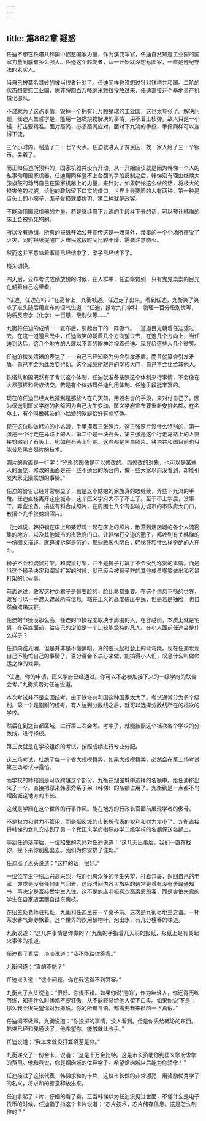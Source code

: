 ```yaml
---
---
---
```

title: 第862章 疑惑
---



任迪不想在铁塔共和国中招惹国家力量，作为演变军官，任迪自然知道工业国的国家力量到底有多么强大。任迪这个超能者，从一开始就没想惹国家，一直是遵纪守法的老实人。

当自己被莫名其妙的被当权者针对了。任迪同样也没想过针对铁塔共和国。二阶的状态想要怼工业国，除非将四百万吨纳米颗粒投放过来，任迪直接开个基地量产机械化部队。

不过就为了这点事情，毁掉一个拥有几万颗星球的工业国，这也太夸张了。解决问题，任迪人生哲学是，能用一包燃烧物解决的事情，用不着上核弹。敌人只是一小撮，打击要精准。面对高尚，必须高尚应对。面对下九流的手段，手段同样可以变得下流。

三个小时内，制造了二十七个火点。任迪就进入了贫民区，找一家人给了三十个银币。呆着了。

而正如任迪所预料的，国家机器并没有开动。从一开始应该就是因为韩悌一个人的私事动用国家机器，任迪用同样登不上台面的手段反制之后，韩悌没有理由继续大张旗鼓的动用自己在国家机器上的力量，来针对。如果韩悌这么做的话，将极大的损害他的权威。给他的政敌留下口实的借口。世界上最要脸的人有两种，第一种是街头上的小痞子，面子受损就要拔刀，第二种就是政客。

不能动用国家机器的力量，若是继续用下九流的手段斗下去的话，可以预计韩悌的床上会被扔死狗的。

所以没有通缉，所有的报纸开始公开宣传这是一场意外，涉事的一个个场所遭受了火灾，同时报纸提醒广大市民这段时间比较干燥，需要注意防火。

然而这并不意味着事情已经结束了，梁子已经结下了。

镜头切换。

四天后，公布考试成绩放榜的时候，在人群中，任迪察觉到一只有鬼鬼祟祟的目光在朝着自己这里看。

“任迪，任迪在吗？”在高台上，九衡喊道。任迪走了出来。看到任迪，九衡笑了笑点了点头随后用宣布的语气说道：“任迪，报考九门学科，物理一百分级别优等，物质反应学（化学）一百恩，级别优等……”

九衡将任迪的成绩一一宣布后，引起台下的一阵吸气。一道道目光朝着任迪望过去。在这一道道目光中，任迪微笑的朝着几个方向望过去，在这几个方向上，当任迪到达后，这几个地方的人就以不善的眼神注视着任迪。现在给这些人几个微笑。

任迪的微笑清晰的表达了——自己已经知晓为何会引发矛盾。而且就算会引发矛盾，自己不会为此改变行动。这个成绩所敲开的学校大门，自己不会让给其他人。

铁塔共和国既然有了考试这个体制，任迪就准备按照这个体制来行事情，不会像在大昂那样和贵族结交。若是有个体妨碍任迪利用体制。任迪手段挺丰富的。

现在的任迪已经大致猜到是那些人在几天前，用毁名誉的手段，来对付自己了。因为保送到匡义学府的名额因为自己发生变动，匡义学府宣布要重新安排名额。在名单上，有个叫做韩沁的小姑娘的家庭恰好有些特殊。

现在这位叫做韩沁的小姑娘，手里攥着三张照片。这三张照片没什么特别的，第一张是一个行走在马路上的人，第二个是一块石头，第三张是这个行走马路上的人直接剪贴到了石头上，宛如在石头上行走。这些都是黑白照片。铁塔共和国目前也只能普及黑白照片的技术。

照片的背面是一行字：“光影的图像是可以修改的。而修改的对象，也可以是某些人的面庞，修改的画面是在一些不适合的场合内，做一些大家以前没看到，却能引发大家无限联想的事情。”

任迪的警告已经非常明显了，若是这小姑娘的家族真的敢继续，弄些下九流的手段。任迪直接离开这座城市，这个匡义学府大不了不上了。至于不上学后，没事干。弄些设备，搞些有料合成照片，在周围七八个有影响力城市的市政府大门口，散播个几千张剪辑照片。

（比如说，韩悌躺在床上和某野鸡一起在床上的照片，散落到烟囱城的各个人流密集的地方，以及其他城市的市政府门口。让韩悌打交道的圈子，都收到有关韩悌的一份图文描述。就算被拆穿是假的，那些政客也明白，韩悌在和什么样奇葩的人在斗。

狮子不会和鼹鼠打架。和鼹鼠打架，并不是狮子打赢了不会受到称赞的事情。而是当这个狮子决定和鼹鼠打架的时候，就已经会被狮子群的其他成员嘲笑做出和老鼠打架的Low事。

前面说过，政客这种伪君子是最要脸的，脸比命都重要。在这个信息不畅的世界，政客可以一手遮天遮蔽所有信息，站在正义的高度碾压平民，但是若是抽脸，也自然会效果拔群。

任迪的节操没那么高，任迪的节操程度取决于周围的人，在穿越前，本质上就是宅男，在英雄面前，给自己的定位是一个比较能坚持的凡人。在小人面前任迪会是什么样子？

任迪向往光明，但是并非是不懂黑暗。真的要玩起社会上的弯弯绕。现在任迪发现自己不能忙自己的事情了，百分百会下决心来做，能搞得小人们，叹息什么叫做命运之神的戏弄。

“任迪，你的申请，匡义学府已经通过。你可以不必参加接下来的一级学府的联合会考。”九衡笑着对任迪说道。

本次考试并不是全国统考，由于铁塔共和国这种国家太大了。考试通常分为多个级别。第一个是刚刚的统考。有人达到分数线之后，就可以选择分数线所在的档次的学校。

然后在到达首都区域，进行第二次会考。考中了，就能按照这个档次各个学校的分数线，进行择校。

第三次就是在学校组织的考试，按照成绩进行专业分配。

这三场考试，杜绝了每一个省大规模舞弊，如果大规模舞弊，必然会在第二场考试第三场考试中露馅。

而学校的特招则是可以跨越这个部分。九衡在烟囱城中选择的名额中。给任迪挤出来了一个。直接把原来韩家旁系子弟（韩悌）的名额占用了。九衡到是一点都不鸟烟囱城这地方的市长。

这就是学阀在这个世界的行事作风。能在地方的行政长官面前展现学者的傲骨。

不是权力和财力不管用，而是烟囱城的市长所代表的权利和财力太小了。九衡直接将韩悌的女儿安排到了另一个受匡义学府指导办学二级学校的名额保送名额上。

等到任迪落座后，一位招生的老师对任迪说道：“这几天出事后，我们一直在找你，接下来你别乱出去。我们为你安排了住处。”

任迪点了点头说道：“这样的话，很好。”

一位位学生中榜后兴高采烈，然而也有众多的学生失望，打着包裹，返回自己的老家，亦或是没有任何勇气回去，这段时间内各大旅店的通常是看有没有录取通知书，再决定是否接受学生入住。这不是旅店老板喜欢高素质旅客，而是害怕失意的学生在自家店里面自挂东南枝。

在招生处老师驻扎处，九衡和任迪坐在一个桌子前。这次是九衡尽地主之谊。一杯茶水香气渺渺飘着。这个世界的饮用植物叶，泡出水，有几分檀香的味道。

九衡说道：“这几件事情是你做的？”九衡的手指着几天前的报纸，报纸上是有关起火事件的报道。

任迪看了看后，淡淡说道：“我不能给你答案。”

九衡问道：“真的不能？”

任迪点头道：“这个问题，你在我这得不到答案。”

九衡点了点头说道：“很好。你很不错。如果你说‘是的’，作为年轻人，你还得历练历练，知道什么时候都不要狂傲，从不能轻易给他人留下口实。如果你说‘不是’，那么我会很失望你对我撒谎。你的所有言语，都需要我来斟酌一下真假。”

任迪闷不做声。九衡说道：“你投掷的事情，没人看到。但是你丢给韩沁的东西。韩悌已经和我通话了，他希望你，能够就此收手。”

任迪说道：“我本来就没打算招惹是非。”

九衡递交了一份金卡，说道：“这是十万金比特。这是市长资助你到匡义学府求学的费用。他和我说，你是烟囱城的优异学子。希望烟囱城以后能为你骄傲！”

任迪接过了这张代表，韩悌求和的卡片，这位市长做的非常漂亮，用奖励优秀学子的名义，将求和的善意释放出来。

任迪拿起了卡片，仔细的看了看。正当韩悌以为任迪没见过世面，不懂什么是电子货币的时候，任迪指了指这个卡片说道：“芯片技术，芯片储存信息。这是怎么制作的？”